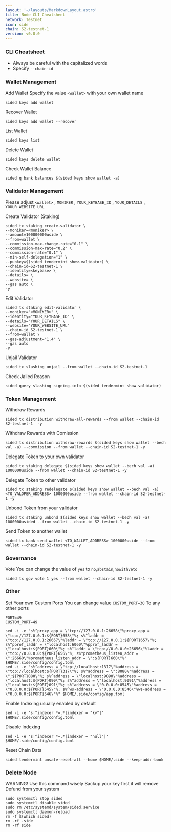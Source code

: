 ```yaml
---
layout: '~/layouts/MarkdownLayout.astro'
title: Node CLI Cheatsheet
network: Testnet
icon: side
chain: S2-testnet-1
version: v0.8.0
---
```


### CLI Cheatsheet

- Always be careful with the capitalized words
- Specify `--chain-id`

### Wallet Management

Add Wallet
Specify the value `<wallet>` with your own wallet name

```
sided keys add wallet
```

Recover Wallet
```
sided keys add wallet --recover
```

List Wallet
```
sided keys list
```

Delete Wallet
```
sided keys delete wallet
```

Check Wallet Balance
```
sided q bank balances $(sided keys show wallet -a)
```

### Validator Management

Please adjust `<wallet>` , `MONIKER` , `YOUR_KEYBASE_ID` , `YOUR_DETAILS` , `YOUUR_WEBSITE_URL`

Create Validator (Staking)
```
sided tx staking create-validator \
--moniker=<moniker> \
--amount=100000000uside \
--from=wallet \
--commission-max-change-rate="0.1" \
--commission-max-rate="0.2" \
--commission-rate="0.1" \
--min-self-delegation="1" \
--pubkey=$(sided tendermint show-validator) \
--chain-id=S2-testnet-1 \
--identity=<keybase> \
--details= \
--website= \
--gas auto \
-y
```

Edit Validator
```
sided tx staking edit-validator \
--moniker="<MONIKER>" \
--identity="YOUR_KEYBASE_ID" \
--details="YOUR_DETAILS" \
--website="YOUR_WEBSITE_URL"
--chain-id S2-testnet-1 \
--from=wallet \
--gas-adjustment="1.4" \
--gas auto
-y
```


Unjail Validator
```
sided tx slashing unjail --from wallet --chain-id S2-testnet-1
```

Check Jailed Reason
```
sided query slashing signing-info $(sided tendermint show-validator)
```

### Token Management

Withdraw Rewards
```
sided tx distribution withdraw-all-rewards --from wallet --chain-id S2-testnet-1  -y
```

Withdraw Rewards with Comission
```
sided tx distribution withdraw-rewards $(sided keys show wallet --bech val -a) --commission --from wallet --chain-id S2-testnet-1 -y
```

Delegate Token to your own validator
```
sided tx staking delegate $(sided keys show wallet --bech val -a) 1000000uside --from wallet --chain-id S2-testnet-1 -y
```

Delegate Token to other validator
```
sided tx staking redelegate $(sided keys show wallet --bech val -a) <TO_VALOPER_ADDRESS> 1000000uside --from wallet --chain-id S2-testnet-1 -y
```

Unbond Token from your validator
```
sided tx staking unbond $(sided keys show wallet --bech val -a) 1000000usided --from wallet --chain-id S2-testnet-1 -y
```

Send Token to another wallet
```
sided tx bank send wallet <TO_WALLET_ADDRESS> 1000000uside --from wallet --chain-id S2-testnet-1 -y
```

### Governance 

Vote
You can change the value of `yes` to `no`,`abstain`,`nowithveto`

```
sided tx gov vote 1 yes --from wallet --chain-id S2-testnet-1 -y

```

### Other

Set Your own Custom Ports
You can change value `CUSTOM_PORT=30` To any other ports
```
PORT=49
CUSTOM_PORT=49
```
```
sed -i -e "s%^proxy_app = \"tcp://127.0.0.1:26658\"%proxy_app = \"tcp://127.0.0.1:${PORT}658\"%; s%^laddr = \"tcp://127.0.0.1:26657\"%laddr = \"tcp://127.0.0.1:${PORT}657\"%; s%^pprof_laddr = \"localhost:6060\"%pprof_laddr = \"localhost:${PORT}060\"%; s%^laddr = \"tcp://0.0.0.0:26656\"%laddr = \"tcp://0.0.0.0:${PORT}656\"%; s%^prometheus_listen_addr = \":26660\"%prometheus_listen_addr = \":${PORT}660\"%" $HOME/.side/config/config.toml
sed -i -e "s%^address = \"tcp://localhost:1317\"%address = \"tcp://localhost:${PORT}317\"%; s%^address = \":8080\"%address = \":${PORT}080\"%; s%^address = \"localhost:9090\"%address = \"localhost:${PORT}090\"%; s%^address = \"localhost:9091\"%address = \"localhost:${PORT}091\"%; s%^address = \"0.0.0.0:8545\"%address = \"0.0.0.0:${PORT}545\"%; s%^ws-address = \"0.0.0.0:8546\"%ws-address = \"0.0.0.0:${PORT}546\"%" $HOME/.side/config/app.toml
```

Enable Indexing usually enabled by default
```
sed -i -e 's|^indexer *=.*|indexer = "kv"|' $HOME/.side/config/config.toml
```

Disable Indexing
```
sed -i -e 's|^indexer *=.*|indexer = "null"|' $HOME/.side/config/config.toml
```

Reset Chain Data
```
sided tendermint unsafe-reset-all --home $HOME/.side --keep-addr-book
```

### Delete Node

WARNING! Use this command wisely 
Backup your key first it will remove Defund from your system

```
sudo systemctl stop sided
sudo systemctl disable sided
sudo rm /etc/systemd/system/sided.service
sudo systemctl daemon-reload
rm -f $(which sided)
rm -rf .side
rm -rf side
```
